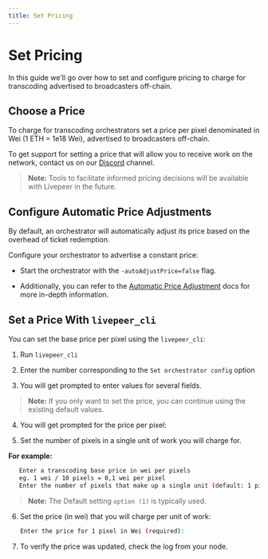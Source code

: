 ```yaml
---
title: Set Pricing
---
```


# Set Pricing

In this guide we'll go over how to set and configure pricing to charge for transcoding advertised to broadcasters off-chain.

## Choose a Price

To charge for transcoding orchestrators set a price per pixel denominated in Wei (1 ETH = 1e18 Wei), advertised to broadcasters off-chain.

To get support for setting a price that will allow you to receive work on the network, contact us on our [Discord](https://discord.gg/uaPhtyrWsF) channel.

> **Note:** Tools to facilitate informed pricing decisions will be available with Livepeer in the future.

## Configure Automatic Price Adjustments

By default, an orchestrator will automatically adjust its price based on the overhead of ticket redemption.

Configure your orchestrator to advertise a constant price:

- Start the orchestrator with the `-autoAdjustPrice=false` flag.

- Additionally, you can refer to the [Automatic Price Adjustment](/video-miners/core-concepts/payments#automatic-price-adjustments) docs for more in-depth information.

## Set a Price With `livepeer_cli`

You can set the base price per pixel using the `livepeer_cli`:

1. Run `livepeer_cli`

2. Enter the number corresponding to the `Set orchestrator config` option

3. You will get prompted to enter values for several fields.

> **Note:** If you only want to set the price, you can continue using the existing default values.

4. You will get prompted for the price per pixel:

5. Set the number of pixels in a single unit of work you will charge for.

**For example:**

```bash
   Enter a transcoding base price in wei per pixels
   eg. 1 wei / 10 pixels = 0,1 wei per pixel
   Enter the number of pixels that make up a single unit (default: 1 pixel):
```

> **Note:** The Default setting `option (1)` is typically used.

6. Set the price (in wei) that you will charge per unit of work:

   ```bash
   Enter the price for 1 pixel in Wei (required):
   ```

7. To verify the price was updated, check the log from your node.
